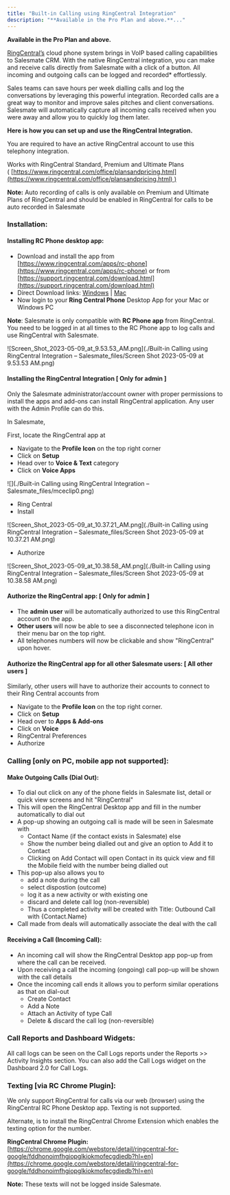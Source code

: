 ```yaml
---
title: "Built-in Calling using RingCentral Integration"
description: "**Available in the Pro Plan and above.**..."
---
```


**Available in the Pro Plan and above.**

[RingCentral’s](https://www.ringcentral.com/) cloud phone system brings in VoIP based calling capabilities to Salesmate CRM. With the native RingCentral integration, you can make and receive calls directly from Salesmate with a click of a button. All incoming and outgoing calls can be logged and recorded\* effortlessly.

Sales teams can save hours per week dialling calls and log the conversations by leveraging this powerful integration. Recorded calls are a great way to monitor and improve sales pitches and client conversations. Salesmate will automatically capture all incoming calls received when you were away and allow you to quickly log them later.

**Here is how you can set up and use the RingCentral Integration.**

You are required to have an active RingCentral account to use this telephony integration.

Works with RingCentral Standard, Premium and Ultimate Plans ( [https://www.ringcentral.com/office/plansandpricing.html](https://www.ringcentral.com/office/plansandpricing.html) )

**Note:** Auto recording of calls is only available on Premium and Ultimate Plans of RingCentral and should be enabled in RingCentral for calls to be auto recorded in Salesmate

### Installation:

#### Installing RC Phone desktop app:

- Download and install the app from [https://www.ringcentral.com/apps/rc-phone](https://www.ringcentral.com/apps/rc-phone) or from [https://support.ringcentral.com/download.html](https://support.ringcentral.com/download.html)
- Direct Download links: [Windows](https://downloads.ringcentral.com/sp/RingCentralForWindows) | [Mac](https://downloads.ringcentral.com/sp/RingCentralForMac)
- Now login to your **Ring Central Phone** Desktop App for your Mac or Windows PC

**Note**: Salesmate is only compatible with **RC Phone app** from RingCentral. You need to be logged in at all times to the RC Phone app to log calls and use RingCentral with Salesmate.

![Screen_Shot_2023-05-09_at_9.53.53_AM.png](./Built-in Calling using RingCentral Integration – Salesmate_files/Screen Shot 2023-05-09 at 9.53.53 AM.png)

#### Installing the RingCentral Integration \[ Only for admin \] 

Only the Salesmate administrator/account owner with proper permissions to install the apps and add-ons can install RingCentral application. Any user with the Admin Profile can do this.

In Salesmate,

First, locate the RingCentral app at

- Navigate to the **Profile Icon** on the top right corner
- Click on **Setup**
- Head over to **Voice & Text** category
- Click on **Voice Apps**

![](./Built-in Calling using RingCentral Integration – Salesmate_files/mceclip0.png)

- Ring Central
- Install

![Screen_Shot_2023-05-09_at_10.37.21_AM.png](./Built-in Calling using RingCentral Integration – Salesmate_files/Screen Shot 2023-05-09 at 10.37.21 AM.png)

- Authorize

![Screen_Shot_2023-05-09_at_10.38.58_AM.png](./Built-in Calling using RingCentral Integration – Salesmate_files/Screen Shot 2023-05-09 at 10.38.58 AM.png)

#### Authorize the RingCentral app: \[ Only for admin \] 

- The **admin user** will be automatically authorized to use this RingCentral account on the app.
- **Other users** will now be able to see a disconnected telephone icon in their menu bar on the top right.
- All telephones numbers will now be clickable and show "RingCentral" upon hover.

#### Authorize the RingCentral app for all other Salesmate users: \[ All other users \] 

Similarly, other users will have to authorize their accounts to connect to their Ring Central accounts from

- Navigate to the **Profile Icon** on the top right corner.
- Click on **Setup**
- Head over to **Apps & Add-ons**
- Click on **Voice**
- RingCentral Preferences
- Authorize

### Calling \[only on PC, mobile app not supported\]:

#### Make Outgoing Calls (Dial Out):

- To dial out click on any of the phone fields in Salesmate list, detail or quick view screens and hit "RingCentral"
- This will open the RingCentral Desktop app and fill in the number automatically to dial out
- A pop-up showing an outgoing call is made will be seen in Salesmate with
  - Contact Name (if the contact exists in Salesmate) else
  - Show the number being dialled out and give an option to Add it to Contact
  - Clicking on Add Contact will open Contact in its quick view and fill the Mobile field with the number being dialled out
- This pop-up also allows you to
  - add a note during the call
  - select dispostion (outcome)
  - log it as a new activity or with existing one
  - discard and delete call log (non-reversible)
  - Thus a completed activity will be created with Title: Outbound Call with {Contact.Name}
- Call made from deals will automatically associate the deal with the call

#### Receiving a Call (Incoming Call):

- An incoming call will show the RingCentral Desktop app pop-up from where the call can be received.
- Upon receiving a call the incoming (ongoing) call pop-up will be shown with the call details
- Once the incoming call ends it allows you to perform similar operations as that on dial-out
  - Create Contact
  - Add a Note
  - Attach an Activity of type Call
  - Delete & discard the call log (non-reversible)

### Call Reports and Dashboard Widgets:

All call logs can be seen on the Call Logs reports under the Reports >> Activity Insights section. You can also add the Call Logs widget on the Dashboard 2.0 for Call Logs.

### Texting \[via RC Chrome Plugin\]:

We only support RingCentral for calls via our web (browser) using the RingCentral RC Phone Desktop app. Texting is not supported.

Alternate, is to install the RingCentral Chrome Extension which enables the texting option for the number.

**RingCentral Chrome Plugin:** [https://chrome.google.com/webstore/detail/ringcentral-for-google/fddhonoimfhgiopglkiokmofecgdiedb?hl=en](https://chrome.google.com/webstore/detail/ringcentral-for-google/fddhonoimfhgiopglkiokmofecgdiedb?hl=en)

**Note:** These texts will not be logged inside Salesmate.
